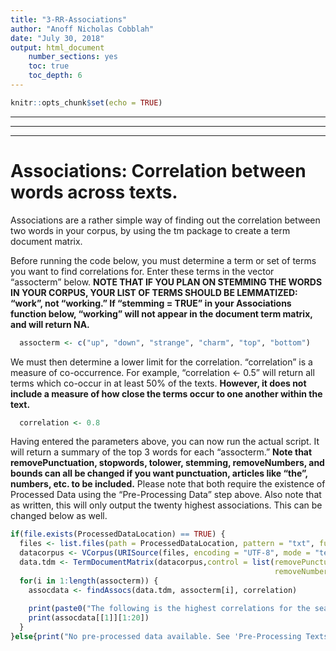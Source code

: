 ```yaml
---
title: "3-RR-Associations"
author: "Anoff Nicholas Cobblah"
date: "July 30, 2018"
output: html_document
    number_sections: yes
    toc: true
    toc_depth: 6
---
```


```r
knitr::opts_chunk$set(echo = TRUE)
```

*********************************************************************************************************************************************
*********************************************************************************************************************************************
*********************************************************************************************************************************************

# Associations: Correlation between words across texts.

Associations are a rather simple way of finding out the correlation between two words in your corpus, by using the tm package to create a term document matrix. 

Before running the code below, you must determine a term or set of terms you want to find correlations for.  Enter these terms in the vector "assocterm" below. **NOTE THAT IF YOU PLAN ON STEMMING THE WORDS IN YOUR CORPUS, YOUR LIST OF TERMS SHOULD BE LEMMATIZED: "work", not "working." If "stemming = TRUE" in your Associations function below, "working" will not appear in the document term matrix, and will return NA.**
```r
  assocterm <- c("up", "down", "strange", "charm", "top", "bottom")
```

We must then determine a lower limit for the correlation.  "correlation" is a measure of co-occurrence.  For example, "correlation <- 0.5" will return all terms which co-occur in at least 50% of the texts. **However, it does not include a measure of how close the terms occur to one another within the text.**

```r
  correlation <- 0.8
```

Having entered the parameters above, you can now run the actual script.  It will return a summary of the top 3 words for each "assocterm."  **Note that removePunctuation, stopwords, tolower, stemming, removeNumbers, and bounds can all be changed if you want punctuation, articles like "the", numbers, etc. to be included.**  Please note that both require the existence of Processed Data using the "Pre-Processing Data" step above. Also note that as written, this will only output the twenty highest associations. This can be changed below as well.

```r
if(file.exists(ProcessedDataLocation) == TRUE) {
  files <- list.files(path = ProcessedDataLocation, pattern = "txt", full.names = TRUE) #creates vector of txt file names.
  datacorpus <- VCorpus(URISource(files, encoding = "UTF-8", mode = "text"))
  data.tdm <- TermDocumentMatrix(datacorpus,control = list(removePunctuation = TRUE, stopwords = FALSE, tolower = TRUE, stemming = FALSE, 
                                                           removeNumbers = TRUE, bounds = list(global= c(1,Inf))))
  for(i in 1:length(assocterm)) {
    assocdata <- findAssocs(data.tdm, assocterm[i], correlation)
    
    print(paste0("The following is the highest correlations for the search term '",assocterm[i],"'."))
    print(assocdata[[1]][1:20])
  }
}else{print("No pre-processed data available. See 'Pre-Processing Texts' above")}

```